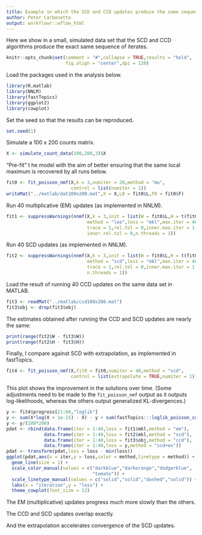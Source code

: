 ```yaml
---
title: Example in which the SCD and CCD updates produce the same sequence of iterates
author: Peter Carbonetto
output: workflowr::wflow_html
---
```


Here we show in a small, simulated data set that the SCD and CCD
algorithms produce the exact same sequence of iterates.

```r
knitr::opts_chunk$set(comment = "#",collapse = TRUE,results = "hold",
                      fig.align = "center",dpi = 120)
```

Load the packages used in the analysis below.

```r
library(R.matlab)
library(NNLM)
library(fastTopics)
library(ggplot2)
library(cowplot)
```

Set the seed so that the results can be reproduced.

```r
set.seed(1)
```

Simulate a 100 x 200 counts matrix.

```r
X <- simulate_count_data(100,200,3)$X
```

"Pre-fit" t he model with the aim of better ensuring that the same
local maximum is recovered by all runs below.

```r
fit0 <- fit_poisson_nmf(X,k = 3,numiter = 20,method = "mu",
                        control = list(numiter = 1))
writeMat("../matlab/dat100x200.mat",X = X,L0 = fit0$L,F0 = fit0$F)
```

Run 40 multiplicative (EM) updates (as implemented in NNLM).

```r
fit1 <- suppressWarnings(nnmf(X,k = 3,init = list(W = fit0$L,H = t(fit0$F)),
                              method = "lee",loss = "mkl",max.iter = 40,
                              trace = 1,rel.tol = 0,inner.max.iter = 1,
                              inner.rel.tol = 0,n.threads = 1))
```

Run 40 SCD updates (as implemented in NNLM).

```r
fit2 <- suppressWarnings(nnmf(X,k = 3,init = list(W = fit0$L,H = t(fit0$F)),
                              method = "scd",loss = "mkl",max.iter = 40,
                              trace = 1,rel.tol = 0,inner.max.iter = 1,
                              n.threads = 1))
```

Load the result of running 40 CCD updates on the same data set in MATLAB.

```r
fit3 <- readMat("../matlab/ccd100x200.mat")
fit3$obj <- drop(fit3$obj)
```

The estimates obtained after running the CCD and SCD updates are
nearly the same:

```r
print(range(fit2$W - fit3$W))
print(range(fit2$H - fit3$H))
```

Finally, I compare against SCD with extrapolation, as implemented in
fastTopics.

```r
fit4 <- fit_poisson_nmf(X,fit0 = fit0,numiter = 40,method = "scd",
                        control = list(extrapolate = TRUE,numiter = 1))
```

This plot shows the improvement in the solutions over time. (Some
adjustments need to be made to the `fit_poisson_nmf` output as it
outputs log-likelihoods, whereas the others output generalized
KL-divergences.)

```r
y <- fit4$progress[21:60,"loglik"]
y <- sum(X*log(X + 1e-15) - X) - y + sum(fastTopics:::loglik_poisson_const(X))
y <- y/(100*200)
pdat <- rbind(data.frame(iter = 1:40,loss = fit1$mkl,method = "em"),
              data.frame(iter = 1:40,loss = fit2$mkl,method = "scd"),
              data.frame(iter = 1:40,loss = fit3$obj,method = "ccd"),
              data.frame(iter = 1:40,loss = y,method = "scd+ex"))
pdat <- transform(pdat,loss = loss - min(loss))
ggplot(pdat,aes(x = iter,y = loss,color = method,linetype = method)) +
  geom_line(size = 1) +
  scale_color_manual(values = c("darkblue","darkorange","dodgerblue",
                                "tomato")) +
  scale_linetype_manual(values = c("solid","solid","dashed","solid")) +
  labs(x = "iteration",y = "loss") +
  theme_cowplot(font_size = 12)
```

The EM (multiplicative) updates progress much more slowly than the
others.

The CCD and SCD updates overlap exactly.

And the extrapolation accelerates convergence of the SCD updates.
